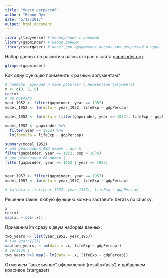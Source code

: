 ```yaml
---
title: "Много регрессий"
author: "Винни-Пух"
date: "5/12/2017"
output: html_document
---
```


```r
library(tidyverse) # манипуляции с данными
library(gapminder) # набор данных
library(stargazer) # пакет для оформления нескольких регрессий в одну табличку
```

Набор данных по развитию разных стран с сайта [gapminder.org](gapminder.org).

```r
glimpse(gapminder)
```

Как одну функцию применить к разным аргументам?
```r
# повезло, функция и сама работает с множеством аргументов
x <- c(3, 5, 9)
cos(x)
# не повезло
year_1952 <- filter(gapminder, year == 1952)
model_1952 <- lm(data = year_1952, lifeExp ~ gdpPercap)

model_1952 <- lm(data = filter(gapminder, year == 1952), lifeExp ~ gdpPercap)

model_1952 <- gapminder %>% 
  filter(year == 1952) %>%
  lm(formula = lifeExp ~ gdpPercap)

summary(model_1952)
# для реализации AND пишем , или &
filter(gapminder, year == 1952, pop > 10^6)
# для реализации OR пишем |
filter(gapminder, year == 1952 | year == 1953)


year_1957 <- filter(gapminder, year == 1957)
model_1957 <- lm(data = year_1957, lifeExp ~ gdpPercap)

# lm(data = list(year_1952, year_1957), lifeExp ~ gdpPercap)
```

Решение такое: любую функцию можно заставить бегать по списку:
```r
x
cos(x)
map(x, ~ cos(.x))
```


Применим lm сразу к двум наборам данных:
```r
two_years <- list(year_1952, year_1957)
# two_years[[1]]
map(two_years, ~ lm(data = .x, lifeExp ~ gdpPercap))
# version 1
two_years %>% map(~ lm(data = .x, lifeExp ~ gdpPercap))
```

Отменяем "аскетичное" оформление (results='asis') и добавляем красивое (stargazer)

```r

```






